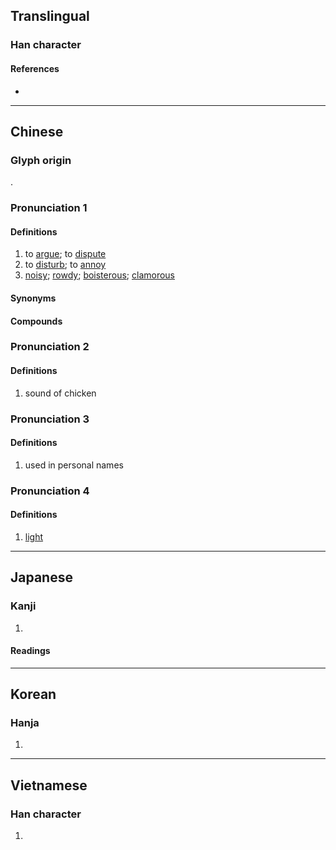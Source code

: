 {{character info/new}}
==Translingual==

===Han character===
{{Han char|rn=30|rad=口|as=04|sn=7|four=69020|canj=RFH|ids=⿰口少}}

====References====
* {{Han ref|kx=0179.080|dkj=03368|dj=0397.020|hdz=10588.080|uh=5435|ud=21557|bh=A76E|bd=42862}}

----

==Chinese==
{{zh-forms}}

===Glyph origin===
{{Han etym}}
{{Han compound|口|少|ls=psc|c1=s|c2=p}}.

===Pronunciation 1===
{{zh-pron
|m=chǎo,chāo
|m_note=chāo - only used in {{zh-l|*吵吵}} (Mainland standard)
|m-s=
|c=caau2
|c-t=
|g=
|h=pfs=chhàu
|j=
|md=
|mn=chhá/chháu
|mn_note=chhá - vernacular; chháu - literary
|mn-t=
|w=2tshau
|x=
|mc=2
|oc=1
|cat=v,a
}}

====Definitions====
{{zh-hanzi}}

# to [[argue]]; to [[dispute]]
# to [[disturb]]; to [[annoy]]
# [[noisy]]; [[rowdy]]; [[boisterous]]; [[clamorous]]

====Synonyms====
{{zh-dial}}

====Compounds====
{{zh-der|吵吵鬧鬧|吵喜|吵嘈|吵嘴|吵嚷|吵房|吵架|吵窩子|吵雜|吵鬧|嘈吵|大吵一頓|大吵大鬧|對吵|廝吵|打吵|打吵子|煩吵|爭吵|蛤蟆吵坑|雞吵鵝鬥|吵吵}}

===Pronunciation 2===
{{zh-pron
|m=miǎo
|mc=1
|oc=2
|cat=n
}}

====Definitions====
{{zh-hanzi}}

# sound of chicken
===Pronunciation 3===
{{zh-pron
|m=chāo
|cat=pn
}}

====Definitions====
{{zh-hanzi}}

# used in personal names
===Pronunciation 4===
{{zh-pron
|m=chào
|cat=a
}}

====Definitions====
{{zh-hanzi}}

# [[light]]
{{zh-cat|Elementary}}

----

==Japanese==

===Kanji===
{{ja-kanji|grade=|rs=口04}}

# {{rfdef|ja|sort=口04}}

====Readings====
{{ja-readings
|goon=みょう, しょう
|kanon=びょう, そう
|kun=さえず-る, こえ-<こゑ-}}

----

==Korean==

===Hanja===
{{ko-hanja|hangeul=[[묘]], [[초]]|rv=myo, cho|mr=myo, ch'o}}

# {{rfdef|ko|sort=口04}}

----

==Vietnamese==

===Han character===
{{vi-hantu|[[sảo]], [[thểu]], [[sao]]|rs=口04}}

# {{rfdef|vi|sort=口04}}